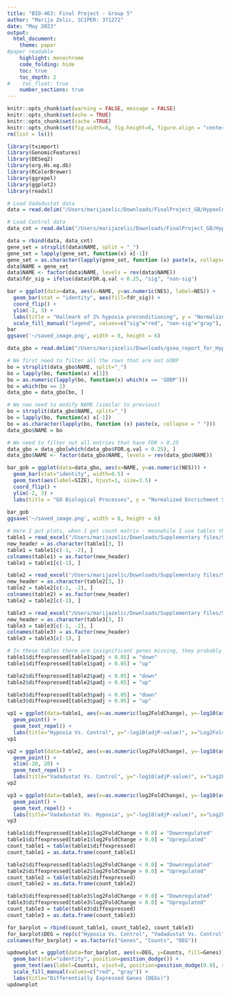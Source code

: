 ```yaml
---
title: "BIO-463: Final Project - Group 5"
author: "Marija Zelic, SCIPER: 371272"
date: "May 2023"
output:
  html_document:
    theme: paper
#paper readable
    highlight: monochrome
    code_folding: hide
    toc: true
    toc_depth: 2
#    toc_float: true
    number_sections: true
---
```


```r
knitr::opts_chunk$set(warning = FALSE, message = FALSE) 
knitr::opts_chunk$set(echo = TRUE)
knitr::opts_chunk$set(cache =TRUE)
knitr::opts_chunk$set(fig.width=8, fig.height=6, figure.align = "center") 
rm(list = ls())
```

```r
library(tximport)
library(GenomicFeatures)
library(DESeq2)
library(org.Hs.eg.db)
library(RColorBrewer)
library(ggrepel)
library(ggplot2)
library(readxl)
```

```r

# Load Vadadustat data
data = read.delim("/Users/marijazelic/Downloads/FinalProject_GB/HypoxCntrl/gsea_report_for_Hypoxia_1715943579957.tsv", sep="\t")

# Load Control data
data_cnt = read.delim("/Users/marijazelic/Downloads/FinalProject_GB/HypoxCntrl/gsea_report_for_Control_1715943579957.tsv", sep="\t")

data = rbind(data, data_cnt)
gene_set = strsplit(data$NAME, split = "_")
gene_set = lapply(gene_set, function(x) x[-1])
gene_set = as.character(lapply(gene_set, function (x) paste(x, collapse = " ")))
data$NAME = gene_set
data$NAME <- factor(data$NAME, levels = rev(data$NAME))
data$fdr_sig = ifelse(data$FDR.q.val < 0.25, "sig", "non-sig")
```

```r
bar = ggplot(data=data, aes(x=NAME, y=as.numeric(NES), label=NES)) +
  geom_bar(stat = "identity", aes(fill=fdr_sig)) +
  coord_flip() + 
  ylim(-2, 3) +
  labs(title = "Hallmark of 2% hypoxia preconditioning", y = "Normalized Encrichment Score (NES)", x = "Gene Set") +
  scale_fill_manual("legend", values=c("sig"="red", "non-sig"="gray"), labels=c("sig"="FDR q-values < 0.25", "non-sig"="FDR q-values > 0.25"))
bar
ggsave('~/saved_image.png', width = 8, height = 6)
```

```r

data_gbo = read.delim("/Users/marijazelic/Downloads/gsea_report_for_Hypoxia_1715961825024.tsv", sep="\t")

# We first need to filter all the rows that are not GOBP
bo = strsplit(data_gbo$NAME, split="_")
bo = lapply(bo, function(x) x[1])
bo = as.numeric(lapply(bo, function(x) which(x == 'GOBP')))
bo = which(bo == 1)
data_gbo = data_gbo[bo, ]

# We now need to modify NAME (similar to previous)
bo = strsplit(data_gbo$NAME, split="_")
bo = lapply(bo, function(x) x[-1])
bo = as.character(lapply(bo, function (x) paste(x, collapse = " ")))
data_gbo$NAME = bo

# We need to filter out all entries that have FDR > 0.25
data_gbo = data_gbo[which(data_gbo$FDR.q.val < 0.25), ]
data_gbo$NAME <- factor(data_gbo$NAME, levels = rev(data_gbo$NAME))
```

```r
bar_gob = ggplot(data=data_gbo, aes(x=NAME, y=as.numeric(NES))) +
  geom_bar(stat="identity", width=0.5) + 
  geom_text(aes(label=SIZE), hjust=1, size=3.5) +
  coord_flip() + 
  ylim(-2, 3) +
  labs(title = "GO Biological Processes", y = "Normalized Encrichment Score (NES)", x = "Gene Set")
  
bar_gob
ggsave('~/saved_image.png', width = 8, height = 6)
```

```r
# Here I put plots, when I get count matrix - meanwhile I use tables they provided in Supplementary materials
table1 = read_excel("/Users/marijazelic/Downloads/Supplementary files/Supplementary Table 1.xlsx") # hypoxia vs control
new_header = as.character(table1[3, ])
table1 = table1[c(-1, -2), ]
colnames(table1) = as.factor(new_header)
table1 = table1[c(-1), ]

table2 = read_excel("/Users/marijazelic/Downloads/Supplementary files/Supplementary Table 2.xlsx") # vadadustat vs control
new_header = as.character(table2[3, ])
table2 = table2[c(-1, -2), ]
colnames(table2) = as.factor(new_header)
table2 = table2[c(-1), ]

table3 = read_excel("/Users/marijazelic/Downloads/Supplementary files/Supplementary Table 3.xlsx") # vadadustat vs hypoxia
new_header = as.character(table3[3, ])
table3 = table3[c(-1, -2), ]
colnames(table3) = as.factor(new_header)
table3 = table3[c(-1), ]
```

```r
# In these tables there are insignificant genes missing, they probably removed them from these tables
table1$diffexpressed[table1$padj < 0.05] = "down"
table1$diffexpressed[table1$padj > 0.05] = "up"

table2$diffexpressed[table2$padj < 0.05] = "down"
table2$diffexpressed[table2$padj > 0.05] = "up"

table3$diffexpressed[table3$padj < 0.05] = "down"
table3$diffexpressed[table3$padj > 0.05] = "up"
```

```r
vp1 = ggplot(data=table1, aes(x=as.numeric(log2FoldChange), y=-log10(as.numeric(padj)), col=diffexpressed, label=hgnc_symbol)) +
  geom_point() +
  geom_text_repel() +
  labs(title="Hypoxia Vs. Control", y="-log10(adjP-value)", x="Log2FoldChange")
vp1
```

```r
vp2 = ggplot(data=table2, aes(x=as.numeric(log2FoldChange), y=-log10(as.numeric(padj)), col=diffexpressed, label=hgnc_symbol)) +
  geom_point() + 
  xlim(-20, 20) + 
  geom_text_repel() +
  labs(title="Vadadustat Vs. Control", y="-log10(adjP-value)", x="Log2FoldChange")
vp2
```

```r
vp3 = ggplot(data=table3, aes(x=as.numeric(log2FoldChange), y=-log10(as.numeric(padj)), col=diffexpressed, label=hgnc_symbol)) +
  geom_point() + 
  geom_text_repel() +
  labs(title="Vadadustat Vs. Hypoxia", y="-log10(adjP-value)", x="Log2FoldChange")
vp3
```

```r
table1$diffexpressed[table1$log2FoldChange < 0.0] = "Downregulated"
table1$diffexpressed[table1$log2FoldChange > 0.0] = "Upregulated"
count_table1 = table(table1$diffexpressed)
count_table1 = as.data.frame(count_table1)

table2$diffexpressed[table2$log2FoldChange < 0.0] = "Downregulated"
table2$diffexpressed[table2$log2FoldChange > 0.0] = "Upregulated"
count_table2 = table(table2$diffexpressed)
count_table2 = as.data.frame(count_table2)

table3$diffexpressed[table3$log2FoldChange < 0.0] = "Downregulated"
table3$diffexpressed[table3$log2FoldChange > 0.0] = "Upregulated"
count_table3 = table(table3$diffexpressed)
count_table3 = as.data.frame(count_table3)

for_barplot = rbind(count_table1, count_table2, count_table3)
for_barplot$DEG = rep(c("Hypoxia Vs. Control", "Vadadustat Vs. Control", "Vadadustat Vs. Hypoxia"), each=2)
colnames(for_barplot) = as.factor(c("Genes", "Counts", "DEG"))
```

```r
updownplot = ggplot(data=for_barplot, aes(x=DEG, y=Counts, fill=Genes)) +
  geom_bar(stat="identity", position=position_dodge()) +
  geom_text(aes(label=Counts), vjust=0, position=position_dodge(0.9), size=3.5) +
  scale_fill_manual(values=c("red", "gray")) +
  labs(title="Differentially Expressed Genes (DEGs)")
updownplot
```